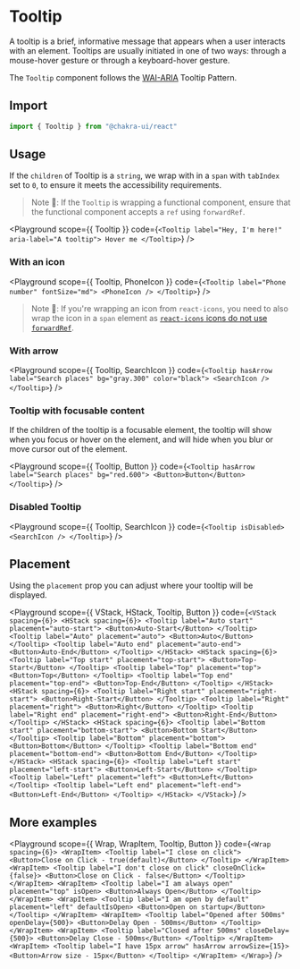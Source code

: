 

#  Tooltip

A tooltip is a brief, informative message that appears when a user interacts
with an element. Tooltips are usually initiated in one of two ways: through a
mouse-hover gesture or through a keyboard-hover gesture.





The `Tooltip` component follows the
[WAI-ARIA](https://www.w3.org/TR/wai-aria-practices/#tooltip) Tooltip Pattern.

## Import

```js
import { Tooltip } from "@chakra-ui/react"
```

## Usage

If the `children` of Tooltip is a `string`, we wrap with in a `span` with
`tabIndex` set to `0`, to ensure it meets the accessibility requirements.

> Note 🚨: If the `Tooltip` is wrapping a functional component, ensure that the
> functional component accepts a `ref` using `forwardRef`.

<Playground
scope={{ Tooltip }}
code={`
<Tooltip label="Hey, I'm here!" aria-label="A tooltip">
  Hover me
</Tooltip>
`}
/>

### With an icon

<Playground
scope={{ Tooltip, PhoneIcon }}
code={`
<Tooltip label="Phone number" fontSize="md">
  <PhoneIcon />
</Tooltip>
`}
/>

> Note 🚨: If you're wrapping an icon from `react-icons`, you need to also wrap
> the icon in a `span` element as
> [`react-icons` icons do not use `forwardRef`](https://github.com/react-icons/react-icons/issues/336).

### With arrow

<Playground
scope={{ Tooltip, SearchIcon }}
code={`
<Tooltip hasArrow label="Search places" bg="gray.300" color="black">
  <SearchIcon />
</Tooltip>
`}
/>

### Tooltip with focusable content

If the children of the tooltip is a focusable element, the tooltip will show
when you focus or hover on the element, and will hide when you blur or move
cursor out of the element.

<Playground
scope={{ Tooltip, Button }}
code={`
<Tooltip hasArrow label="Search places" bg="red.600">
  <Button>Button</Button>
</Tooltip>
`}
/>

### Disabled Tooltip

<Playground
scope={{ Tooltip, SearchIcon }}
code={`
<Tooltip isDisabled>
  <SearchIcon />
</Tooltip>
`}
/>

## Placement

Using the `placement` prop you can adjust where your tooltip will be displayed.

<Playground
scope={{ VStack, HStack, Tooltip, Button }}
code={`
<VStack spacing={6}>
  <HStack spacing={6}>
    <Tooltip label="Auto start" placement="auto-start">
      <Button>Auto-Start</Button>
    </Tooltip>
    <Tooltip label="Auto" placement="auto">
      <Button>Auto</Button>
    </Tooltip>
    <Tooltip label="Auto end" placement="auto-end">
      <Button>Auto-End</Button>
    </Tooltip>
  </HStack>
  <HStack spacing={6}>
    <Tooltip label="Top start" placement="top-start">
      <Button>Top-Start</Button>
    </Tooltip>
    <Tooltip label="Top" placement="top">
      <Button>Top</Button>
    </Tooltip>
    <Tooltip label="Top end" placement="top-end">
      <Button>Top-End</Button>
    </Tooltip>
  </HStack>
  <HStack spacing={6}>
    <Tooltip label="Right start" placement="right-start">
      <Button>Right-Start</Button>
    </Tooltip>
    <Tooltip label="Right" placement="right">
      <Button>Right</Button>
    </Tooltip>
    <Tooltip label="Right end" placement="right-end">
      <Button>Right-End</Button>
    </Tooltip>
  </HStack>
  <HStack spacing={6}>
    <Tooltip label="Bottom start" placement="bottom-start">
      <Button>Bottom Start</Button>
    </Tooltip>
    <Tooltip label="Bottom" placement="bottom">
      <Button>Bottom</Button>
    </Tooltip>
    <Tooltip label="Bottom end" placement="bottom-end">
      <Button>Bottom End</Button>
    </Tooltip>
  </HStack>
  <HStack spacing={6}>
    <Tooltip label="Left start" placement="left-start">
      <Button>Left-Start</Button>
    </Tooltip>
    <Tooltip label="Left" placement="left">
      <Button>Left</Button>
    </Tooltip>
    <Tooltip label="Left end" placement="left-end">
      <Button>Left-End</Button>
    </Tooltip>
  </HStack>
</VStack>
`}
/>

## More examples

<Playground
scope={{ Wrap, WrapItem, Tooltip, Button }}
code={`
<Wrap spacing={6}>
  <WrapItem>
    <Tooltip label="I close on click">
      <Button>Close on Click - true(default)</Button>
    </Tooltip>
  </WrapItem>
  <WrapItem>
    <Tooltip label="I don't close on click" closeOnClick={false}>
      <Button>Close on Click - false</Button>
    </Tooltip>
  </WrapItem>
  <WrapItem>
    <Tooltip label="I am always open" placement="top" isOpen>
      <Button>Always Open</Button>
    </Tooltip>
  </WrapItem>
  <WrapItem>
    <Tooltip label="I am open by default" placement="left" defaultIsOpen>
      <Button>Open on startup</Button>
    </Tooltip>
  </WrapItem>
  <WrapItem>
    <Tooltip label="Opened after 500ms" openDelay={500}>
      <Button>Delay Open - 500ms</Button>
    </Tooltip>
  </WrapItem>
  <WrapItem>
    <Tooltip label="Closed after 500ms" closeDelay={500}>
      <Button>Delay Close - 500ms</Button>
    </Tooltip>
  </WrapItem>
  <WrapItem>
    <Tooltip label="I have 15px arrow" hasArrow arrowSize={15}>
      <Button>Arrow size - 15px</Button>
    </Tooltip>
  </WrapItem>
</Wrap>
`}
/>